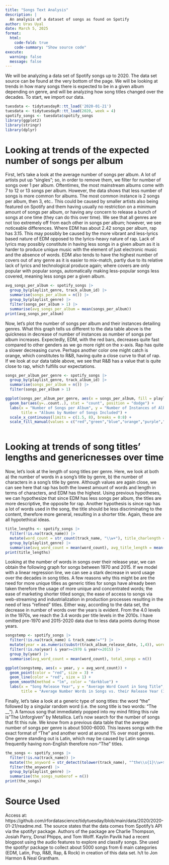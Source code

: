 ```yaml
---
title: "Songs Text Analysis"
description: |
  An analysis of a dataset of songs as found on Spotify
author: Uras Uyal
date: March 5, 2025
format: 
  html:
    code-fold: true
    code-summary: "Show source code"
execute: 
  warning: false
  message: false
---
```


We will be analyzing a data set of Spotify songs up to 2020. The data set source can be found at the very bottom of the page. We will be looking at trends in how many songs there is expected to be in a given album depending on genre, and will be analyzing how song titles changed over the decades. To start, we import our data.

```r
tuesdata <- tidytuesdayR::tt_load('2020-01-21')
tuesdata <- tidytuesdayR::tt_load(2020, week = 4)
spotify_songs <- tuesdata$spotify_songs
library(ggplot2)
library(stringr)
library(dplyr)
```
# Looking at trends of the expected number of songs per album

First, let's take a look at the average number of songs per album. A lot of artists put up "singles"; so, in order to remove them, we filter for number of songs over 1 per album. Oftentimes, the most mainstream albums come with 7 to 12 or 13 songs per album. However, the data shows that less number of songs is more common for albums. The most common instance is 2 songs per album, then 3, etc.. This could be caused by smaller artists also being featured on Spotify and them having usually no restriction on a minimum amount of songs per album, or having any concern to release a bunch of songs at one time (they can do this over time). We see that all genres are not too extremely off from each other in songs per album; however, we see noticeable differences. Where EDM has about 2.42 songs per album, rap has 3.15. This may possibly be caused by the more vibrant and less-lyrics based nature of EDM opposed to the lyrics-heavy nature of rap. Lack of lyrics may possibly constitute in having less songs in a given album as it is harder to produce unique music with the element of just electronic music and the absence of words. EDM also tends to have the highest number of covers out of any genre as it is easier to mix-match, partly due to its relative lack of lyrics and technological produce again; where covers are only popular with popular songs, automatically making less-popular songs less covered, meaning less songs per a given album.

```r
avg_songs_per_album <- spotify_songs |>
  group_by(playlist_genre, track_album_id) |>
  summarise(songs_per_album = n()) |>
  group_by(playlist_genre) |>
  filter(songs_per_album > 1) |>
  summarise(avg_songs_per_album = mean(songs_per_album))
print(avg_songs_per_album)
```

Now, let's plot the number of songs per album and their instances detailing genres. What this graph tells us different to the data table above is the quickness in decrease of number of instances as number of songs per album increases. Expectedly, EDM, with the red bars, decreases quite fast compared to other genders as we go more right on the x-axis. Rap has quite a slower decreasing curve. Perhaps another color one might catch is orange, which constitutes to R&B, having quite a close curve to that of rap. If we look at our data table above, we see that R&B has a value that is quite close to rap, which fulfills our expectations.

```r
songs_per_album_per_genre <- spotify_songs |>
  group_by(playlist_genre, track_album_id) |>
  summarise(songs_per_album = n()) |>
  filter(songs_per_album > 1)

ggplot(songs_per_album_per_genre, aes(x = songs_per_album, fill = playlist_genre)) +
  geom_bar(aes(y=..count..), stat = "count", position = "dodge") +
  labs(x = "Number of Songs per Album", y = "Number of Instances of Albums", 
       title = "Albums by Number of Songs Included") +
  scale_x_continuous(limits = c(1.5, 8), breaks = 0:8) +
  scale_fill_manual(values = c("red","green","blue","orange","purple","cyan"))
  
```

# Looking at trends of song titles' lengths and genericnesses over time


Now, let's look at the length of song titles per genre. Here, we look at both a) the number of words in a song's title by genre, b) the number of characters in a song's title by genre. Although values are again close, we can see here that rap has both the lowest amount of words and length in terms of characters, and EDM has the highest. Using previous hypotheses, we can hypothesize that since EDM has less songs per album, the titles are more descriptive, the opposite for rap. Another hypothesis is since rap has a lot of words used in the song, the title should be less discriminating to the content, therefore more general, resulting in a shorter title. Again, these are all hypotethical ideas. 

```r
title_lengths <- spotify_songs |>
  filter(!is.na(track_name)) |>
  mutate(word_count = str_count(track_name, "\\w+"), title_charlength = str_length(str_extract_all(track_name,"\\w+"))) |> 
  group_by(playlist_genre) |>
  summarise(avg_word_count = mean(word_count), avg_title_length = mean(unlist(title_charlength)), total_songs = n())
print(title_lengths)
```

Looking at the number of words in songs over their release year, we can obtain the following graph for songs between 1970 and 2015. If we model with a linear regression line, we can see a stark decrease in word usage over the decades in song titles. A few reasons why this might be are the need for more unique titles as generic titles for songs have already been taken therefore the usage of more unique and concentrated words; the ease of marketing shorter titled songs; the ease of access to songs via web-streaming and industrialization in production processes resulting in the need of less "refined" titles. Either way, according to the data set, the decrease in number of words over the years is evident. From the 4.0 levels in the 1970s, we reach the 3.4 words per title levels in the 2010s. I have omitted pre-1970 and 2015-2020 data due to less data points during those years.

```r
songstemp <- spotify_songs |>
  filter(!is.na(track_name) & track_name!="") |>
  mutate(year = as.numeric(substr(track_album_release_date, 1,4)), word_count = str_count(track_name, "\\w+")) |>
  filter(!is.na(year) & year>=1970 & year<=2015) |>
  group_by(year) |>
  summarise(avg_word_count = mean(word_count), total_songs = n())

ggplot(songstemp, aes(x = year, y = avg_word_count)) +
  geom_point(color = "red", size = 3) + 
  geom_line(color = "red", size = 1) + 
  geom_smooth(method = "lm", color = "darkblue") + 
  labs(x = "Song Release Year", y = "Average Word Count in Song Title",
       title = "Average Number Words in Songs vs. their Release Year (1970-2015)")
```

Finally, let's take a look at a generic type of song titles: the word "the" followed by a singular random word (i.e. the song title is two words: "The __"). A famous song that immediately popped into my mind fitting this rule is  "The Unforgiven" by Metallica. Let's now search for the number of songs that fit this rule. We know from a previous data table that the average number of songs per genre is about 5000-6000. This leaves songs with the exact format of "The" and another word at around 1% over most genres. One genre standing out is Latin, which may be caused by Latin songs frequently having non-English therefore non-"The" titles.

```r
the_songs <- spotify_songs |>
  filter(!is.na(track_name)) |>
  mutate(the_anyword = str_detect(tolower(track_name), "^the\\s{1}\\w+$")) |>
  filter(the_anyword) |>
  group_by(playlist_genre) |>
  summarise(the_songs_numberof = n())
print(the_songs)
```

# Source Used

Access at: https://github.com/rfordatascience/tidytuesday/blob/main/data/2020/2020-01-21/readme.md. The source states that the data comes from Spotify's API via the spotifyr package. Authors of the package are Charlie Thompson, Josiah Parry, Donal Phipps, and Tom Wolff. Kaylin Pavlik had a recent blogpost using the audio features to explore and classify songs. She used the spotifyr package to collect about 5000 songs from 6 main categories (EDM, Latin, Pop, R&B, Rap, & Rock) in creation of this data set. h/t to Jon Harmon & Neal Grantham.


